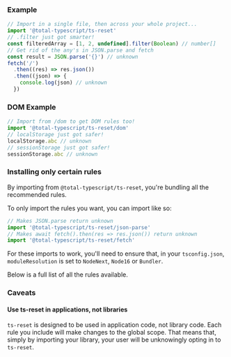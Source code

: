 <div className="w-full">

### Example

```typescript
// Import in a single file, then across your whole project...
import '@total-typescript/ts-reset'
// .filter just got smarter!
const filteredArray = [1, 2, undefined].filter(Boolean) // number[]
// Get rid of the any's in JSON.parse and fetch
const result = JSON.parse('{}') // unknown
fetch('/')
  .then((res) => res.json())
  .then((json) => {
    console.log(json) // unknown
  })
```

### DOM Example

```ts
// Import from /dom to get DOM rules too!
import '@total-typescript/ts-reset/dom'
// localStorage just got safer!
localStorage.abc // unknown
// sessionStorage just got safer!
sessionStorage.abc // unknown
```

</div>
<div className="w-full">

### Installing only certain rules

By importing from `@total-typescript/ts-reset`, you're bundling all the recommended rules.

To only import the rules you want, you can import like so:

```ts
// Makes JSON.parse return unknown
import '@total-typescript/ts-reset/json-parse'
// Makes await fetch().then(res => res.json()) return unknown
import '@total-typescript/ts-reset/fetch'
```

For these imports to work, you'll need to ensure that, in your `tsconfig.json`, `moduleResolution` is set to `NodeNext`, `Node16` or `Bundler`.

Below is a full list of all the rules available.

### Caveats

#### Use ts-reset in applications, not libraries

`ts-reset` is designed to be used in application code, not library code. Each rule you include will make changes to the global scope. That means that, simply by importing your library, your user will be unknowingly opting in to `ts-reset`.

</div>
